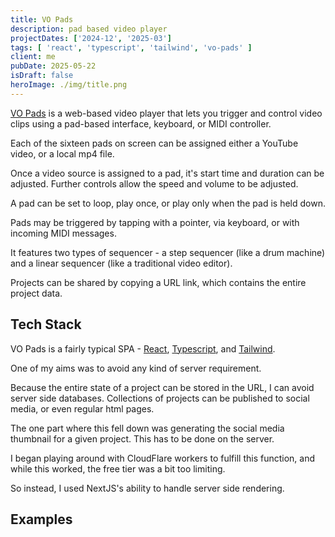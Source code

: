 ```yaml
---
title: VO Pads
description: pad based video player
projectDates: ['2024-12', '2025-03']
tags: [ 'react', 'typescript', 'tailwind', 'vo-pads' ]
client: me
pubDate: 2025-05-22
isDraft: false
heroImage: ./img/title.png
---
```






[VO Pads](https://vo.odgn.net) is a web-based video player that lets you trigger and control video clips using a pad-based interface, keyboard, or MIDI controller.

Each of the sixteen pads on screen can be assigned either a YouTube video, or a local mp4 file.


<ImageModal src={imageBarA} alt="App Screen" width={800} height={200} fit="cover" class="mb-8" />

Once a video source is assigned to a pad, it's start time and duration can be adjusted. Further controls allow the speed and volume to be adjusted.

A pad can be set to loop, play once, or play only when the pad is held down.

Pads may be triggered by tapping with a pointer, via keyboard, or with incoming MIDI messages.

<ImageModal src={imageBarB} alt="App Screen" width={800} height={200} fit="cover" class="mb-8" />

It features two types of sequencer - a step sequencer (like a drum machine) and a linear sequencer (like a traditional video editor).

<ImageModal src={imageBarC} alt="App Screen" width={800} height={200} fit="cover" class="mb-8" />


Projects can be shared by copying a URL link, which contains the entire project data.



## Tech Stack

VO Pads is a fairly typical SPA - [React](https://react.dev/), [Typescript](https://www.typescriptlang.org/), and [Tailwind](https://tailwindcss.com/).


One of my aims was to avoid any kind of server requirement. 

Because the entire state of a project can be stored in the URL, I can avoid server side databases. Collections of projects can be published to social media, or even regular html pages.

The one part where this fell down was generating the social media thumbnail for a given project. This has to be done on the server.

I began playing around with CloudFlare workers to fulfill this function, and while this worked, the free tier was a bit too limiting.

So instead, I used NextJS's ability to handle server side rendering.


<ImageModal src={imageBarD} alt="App Screen" width={800} height={200} fit="cover" class="mb-8" />




## Examples

<LinkPreview class="mb-8"
  url="https://vo.odgn.net/player?p=f66d6b50d7&d=4%7CeJx1kVtvGjEQRv8Kjytta%2ByxPfaOlIemFBIkqoRbAvtQeVkgIdy0mEQbrfrbKxMQkUpefGZknxlZ3wwxx0zz3FQ3rsinxbfa9dT7wKbbHdjzxWY9nxa177WGm%2Fna3X79Uj15v91Rve6f1%2BW%2BWLLJZlXPcjdZ2VdbCSMTmSguQqmsRa2NrJxIM%2Bq1muW4NSzjHf0tyzL%2F3bR%2BP1wNYk%2FImYZwWoPxlgRxoshBmtH9asjzLyTBlDQBFvXZkmlG3VXz%2FSsLmFIywHJ1tlSa0UB2ywz0evx4e3XJlAwsBliAgymCqdOMhpCUDpb7C5aVTHITYASc92GaUf%2BhWbgHdWmXVQy4DDDcni0T%2FtZKttn86qKlGSgIQCnPlj3uGj92lp3F9XDydtlGBlwEoPy0MwkpQLIb9QZl51f7Nb%2Fp7sYf9dNo%2FfIxafbckMlio0cbFXviZJmQEC%2BJR07wT9m3%2B%2B1Gu3%2F7dor11J8CO%2FX%2FRTH%2FseiqPz%2Bzu%2B197Ak4U0YTgKyQpyLlKfLUiUgxAE0hYYwdRMhQY3gsYicjw7SRxJlEQZZp1Mc6YRrUsRacaXG8qMRhpgSDlhxEAqVV5GRkRQLkVKR4gv8AZvzyCw%3D%3D"
  client:load
/>



<LinkPreview 
class="mb-8"
  url="https://vo.odgn.net/player?p=cf49b1cd03&d=4%7CeJx1kVtPwkAQhf9Ok4Zl75dJeCAoBhRDBdJqn3bbaIGC1RawpvG3mxLBmODjJHO%2BOedM8syNI0mKWTO1ycZum6yqihK63Wq5rXfvOUpeN91dpqti95w0RDHDDOGCNURxraUSWDWWxA7m4bBwy0U9uc72jpY9v4SvOp0lb3wqXra871fABTJSg8CISu7vAQNG1C8cEM%2FS2MFDOMSjoPePlEl9JAh1kkrPstjBgub1U8gvybREkmrQChnD%2FBzwj5Qzz%2FLYwSwU%2BCkaVza6%2F7Sh2V1AmPam1mAEQfT39tE3Rsp4VsQOAprtXdTPLgAERkYKEAwpJf6k9ot2AGiNeVa2Ddzk%2BbmBzsDV%2FTWbbc2ojSIQ5bKNQpQ5xVCeJccKboaruwXJjg8YZIFjaZ4sSWDDj3I8Hx3mYc5vT9z16voq6tCJCtZnBxUIiqhUQDn3LOFxu1hHj2kZrahLD34FhCMtgBjEmD5XSZrmG3qNpwc%3D"
  client:load
/>

